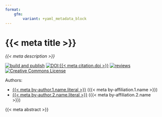 ```yaml
---
format: 
    gfm:
        variant: +yaml_metadata_block
---
```


# {{< meta title >}}

_{{< meta description >}}_

[![build and publish](https://github.com/{{< meta github-user >}}/{{< meta repo >}}/actions/workflows/build.yml/badge.svg)](https://github.com/{{< meta github-user >}}/{{< meta repo >}}/actions/workflows/build.yml)
[![DOI:{{< meta citation.doi >}}](https://img.shields.io/badge/DOI-{{< meta citation.doi >}}-034E79.svg)](https://doi.org/{{< meta citation.doi >}})
[![reviews](https://img.shields.io/badge/review-report-blue)](https://github.com/{{< meta github-user >}}/{{< meta repo >}}/issues?q=is%3Aopen+is%3Aissue+label%3Areview)
[![Creative Commons License](https://i.creativecommons.org/l/by/4.0/80x15.png)](http://creativecommons.org/licenses/by/4.0/)

Authors:

- [{{< meta by-author.1.name.literal >}}]({{< meta by-author.1.url >}}) ({{< meta by-affiliation.1.name >}})
- [{{< meta by-author.2.name.literal >}}]({{< meta by-author.2.url >}}) ({{< meta by-affiliation.2.name >}})

{{< meta abstract >}}

